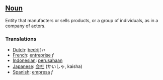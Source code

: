 ==[[Noun]]==

Entity that manufacters or sells products, or a group of individuals, as in a company of actors.

===Translations===

*[[Dutch]]: [[bedrijf]] ''n''
*[[French]]: [[entreprise]] ''f''
*[[Indonesian]]: [[usaha|perusahaan]]
*[[Japanese]]: [[会社]] (かいしゃ, kaisha)
*[[Spanish]]: [[empresa]] ''f''